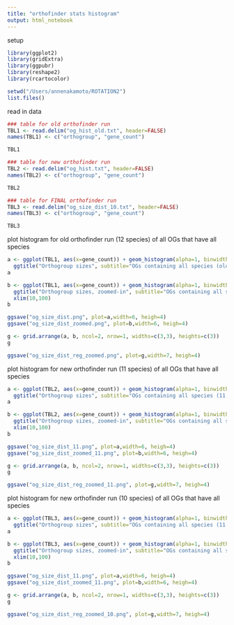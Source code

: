 ```yaml
---
title: "orthofinder stats histogram"
output: html_notebook
---
```


setup
```r
library(ggplot2)
library(gridExtra)
library(ggpubr)
library(reshape2)
library(rcartocolor)

setwd("/Users/annenakamoto/ROTATION2")
list.files()
```

read in data
```r
### table for old orthofinder run
TBL1 <- read.delim("og_hist_old.txt", header=FALSE)
names(TBL1) <- c("orthogroup", "gene_count")

TBL1

### table for new orthofinder run
TBL2 <- read.delim("og_hist.txt", header=FALSE)
names(TBL2) <- c("orthogroup", "gene_count")

TBL2

### table for FINAL orthofinder run
TBL3 <- read.delim("og_size_dist_10.txt", header=FALSE)
names(TBL3) <- c("orthogroup", "gene_count")

TBL3
```

plot histogram for old orthofinder run (12 species) of all OGs that have all species
```r

a <- ggplot(TBL1, aes(x=gene_count)) + geom_histogram(alpha=1, binwidth=1, position = 'identity') +
  ggtitle("Orthogroup sizes", subtitle="OGs containing all species (old, 12 species)") + xlab("# genes in orthogroup") + ylab("orthogroup count") + theme_classic()
a

b <- ggplot(TBL1, aes(x=gene_count)) + geom_histogram(alpha=1, binwidth=1, position = 'identity') +
  ggtitle("Orthogroup sizes, zoomed-in", subtitle="OGs containing all species (old, 12 species)") + xlab("# genes in orthogroup") + ylab("orthogroup count") + theme_classic() +
  xlim(10,100)
b

ggsave("og_size_dist.png", plot=a,width=6, heigh=4) 
ggsave("og_size_dist_zoomed.png", plot=b,width=6, heigh=4) 

g <- grid.arrange(a, b, ncol=2, nrow=1, widths=c(3,3), heights=c(3))
g

ggsave("og_size_dist_reg_zoomed.png", plot=g,width=7, heigh=4) 

```


plot histogram for new orthofinder run (11 species) of all OGs that have all species
```r

a <- ggplot(TBL2, aes(x=gene_count)) + geom_histogram(alpha=1, binwidth=1, position = 'identity') +
  ggtitle("Orthogroup sizes", subtitle="OGs containing all species (11 species)") + xlab("# genes in orthogroup") + ylab("orthogroup count") + theme_classic()
a

b <- ggplot(TBL2, aes(x=gene_count)) + geom_histogram(alpha=1, binwidth=1, position = 'identity') +
  ggtitle("Orthogroup sizes, zoomed-in", subtitle="OGs containing all species (11 species)") + xlab("# genes in orthogroup") + ylab("orthogroup count") + theme_classic() +
  xlim(10,100)
b

ggsave("og_size_dist_11.png", plot=a,width=6, heigh=4) 
ggsave("og_size_dist_zoomed_11.png", plot=b,width=6, heigh=4) 

g <- grid.arrange(a, b, ncol=2, nrow=1, widths=c(3,3), heights=c(3))
g

ggsave("og_size_dist_reg_zoomed_11.png", plot=g,width=7, heigh=4) 

```

plot histogram for new orthofinder run (10 species) of all OGs that have all species
```r

a <- ggplot(TBL3, aes(x=gene_count)) + geom_histogram(alpha=1, binwidth=1, position = 'identity') +
  ggtitle("Orthogroup sizes", subtitle="OGs containing all species (11 species)") + xlab("# genes in orthogroup") + ylab("orthogroup count") + theme_classic()
a

b <- ggplot(TBL3, aes(x=gene_count)) + geom_histogram(alpha=1, binwidth=1, position = 'identity') +
  ggtitle("Orthogroup sizes, zoomed-in", subtitle="OGs containing all species (11 species)") + xlab("# genes in orthogroup") + ylab("orthogroup count") + theme_classic() +
  xlim(10,100)
b

ggsave("og_size_dist_11.png", plot=a,width=6, heigh=4) 
ggsave("og_size_dist_zoomed_11.png", plot=b,width=6, heigh=4) 

g <- grid.arrange(a, b, ncol=2, nrow=1, widths=c(3,3), heights=c(3))
g

ggsave("og_size_dist_reg_zoomed_10.png", plot=g,width=7, heigh=4) 

```


